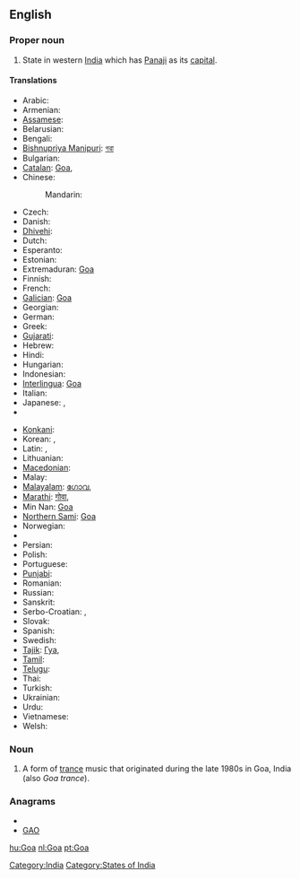 {{also|goa|Goα}}
==English==
{{wikipedia}}

===Proper noun===
{{en-proper noun}}

# State in western [[India]] which has [[Panaji]] as its [[capital]].

====Translations====
{{trans-top|state in western India}}
* Arabic: {{t|ar|غوا|m|tr=ghwaa|sc=Arab}}
* Armenian: {{t|hy|Գոա|tr=Goa|sc=Armn}}
* [[Assamese]]: {{t|as|গোৱা|sc=Beng}}
* Belarusian: {{t|be|Гоа|m|tr=Hóa|sc=Cyrl}}
* Bengali: {{t|bn|গোয়া|sc=Beng}}
* [[Bishnupriya Manipuri]]: [[গৱা]]
* Bulgarian: {{t|bg|Гоа|f|tr=Góa|sc=Cyrl}}
* [[Catalan]]: [[Goa#Catalan|Goa]],  {{t|ca|Goa}}
* Chinese:
*: Mandarin: {{t|zh|果阿邦|tr=Guǒ'ā-bāng|sc=Hani}}
* Czech: {{t-|cs|Goa}}
* Danish: {{t-|da|Goa}}
* [[Dhivehi]]: {{t|dv|ގޯވާ|sc=Thaa}}
* Dutch: {{t+|nl|Goa}}
* Esperanto: {{t|eo|Goao}}
* Estonian: {{t-|et|Goa}}
* Extremaduran: [[Goa#Extremaduran|Goa]]
* Finnish: {{t|fi|Goa}}
* French: {{t-|fr|Goa}}
* [[Galician]]: [[Goa#Galicaian|Goa]]
* Georgian: {{t|ka|გოა|sc=Geor}}
* German: {{t-|de|Goa}}
* Greek: {{t|el|Γκόα|tr=Góa|sc=Grek}}
* [[Gujarati]]: {{t|gu|ગોઆ|sc=Gujr}}
* Hebrew: {{t|he|גואה|sc=Hebr}}
* Hindi: {{t|hi|गोआ|tr=gō'ā|sc=Deva}}
* Hungarian: {{t+|hu|Goa}}
* Indonesian: {{t-|id|Goa|xs=Indonesian}}
* [[Interlingua]]: [[Goa#Interlingua|Goa]]
* Italian: {{t-|it|Goa}}
* Japanese: {{t|ja|ゴア州|tr=Goa-shū|sc=Jpan}},  {{t|ja|ゴア|tr=Goa|sc=Jpan}}
* {{trreq|Kannada}}
{{trans-mid}}
* [[Konkani]]: {{tø|kok|गोंय}}
* Korean: {{t|ko|고아 주|tr=Goa ju|sc=Kore}},  {{t|ko|고아|tr=Goa|sc=Kore}}
* Latin: {{t-|la|Goa}},  {{t|la|Goa}}
* Lithuanian: {{t-|lt|Goa|xs=Lithuanian}}
* [[Macedonian]]: {{t|mk|Гоа|f|tr=Góa}}
* Malay: {{t-|ms|Goa|xs=Malay}}
* [[Malayalam]]: [[ഗോവ]],  {{t|ml|ഗോവ|sc=Mlym}}
* [[Marathi]]: [[गोवा]],  {{t|mr|गोवा|sc=Deva}}
* Min Nan: [[Goa#Min-nan|Goa]]
* [[Northern Sami]]: [[Goa#Northern Sami|Goa]]
* Norwegian: {{t-|no|Goa}}
* {{trreq|Oriya}}
* Persian: {{t|fa|گوا|sc=fa-Arab}}
* Polish: {{t-|pl|Goa}}
* Portuguese: {{t+|pt|Goa}}
* [[Punjabi]]: {{t|pa|ਗੋਵਾ|sc=Guru}}
* Romanian: {{t-|ro|Goa}}
* Russian: {{t|ru|Гоа|m|tr=Góa|sc=Cyrl}}
* Sanskrit: {{t|sa|गोवा|sc=Deva}}
* Serbo-Croatian: {{t|sh|Гоа|sc=Cyrl}},  {{t|sh|Goa}}
* Slovak: {{t-|sk|Goa}}
* Spanish: {{t-|es|Goa}}
* Swedish: {{t-|sv|Goa}}
* [[Tajik]]: [[Гуа]],  {{t|tg|Гуа|tr=Gua|sc=Cyrl}}
* [[Tamil]]:  {{t|ta|கோவா|sc=Taml}}
* [[Telugu]]: {{t|te|గోవా|sc=Telu}}
* Thai: {{t|th|รัฐกัว|tr=rát gua|sc=Thai}}
* Turkish: {{t-|tr|Goa}}
* Ukrainian: {{t|uk|Гоа|tr=Hóa, Góa|sc=Cyrl}}
* Urdu: {{t|ur|گوا|sc=ur-Arab}}
* Vietnamese: {{t-|vi|Goa|xs=Vietnamese}}
* Welsh: {{t-|cy|Goa|xs=Welsh}}
{{trans-bottom}}

===Noun===
{{en-noun|-}}

# {{music}} A form of [[trance]] music that originated during the late 1980s in Goa, India (also ''Goa trance'').

===Anagrams===
* {{alphagram|[[ago#English|ago]]}}
* [[GAO#English|GAO]]

[[Category:India]]
[[Category:States of India]]

[[hu:Goa]]
[[nl:Goa]]
[[pt:Goa]]